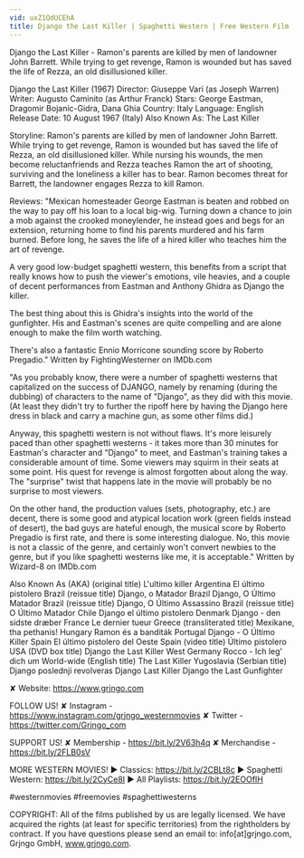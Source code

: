 ```yaml
---
vid: uxZ1QdUCEhA
title: Django the Last Killer | Spaghetti Western | Free Western Film
---
```


Django the Last Killer - Ramon's parents are killed by men of landowner John Barrett. While trying to get revenge, Ramon is wounded but has saved the life of Rezza, an old disillusioned killer.

Django the Last Killer (1967)
Director: Giuseppe Vari (as Joseph Warren)
Writer: Augusto Caminito (as Arthur Franck)
Stars: George Eastman, Dragomir Bojanic-Gidra, Dana Ghia
Country: Italy
Language: English
Release Date: 10 August 1967 (Italy)
Also Known As: The Last Killer

Storyline:
Ramon's parents are killed by men of landowner John Barrett. While trying to get revenge, Ramon is wounded but has saved the life of Rezza, an old disillusioned killer. While nursing his wounds, the men become reluctanfriends and Rezza teaches Ramon the art of shooting, surviving and the loneliness a killer has to bear. Ramon becomes threat for Barrett, the landowner engages Rezza to kill Ramon.

Reviews:
"Mexican homesteader George Eastman is beaten and robbed on the way to pay off his loan to a local big-wig. Turning down a chance to join a mob against the crooked moneylender, he instead goes and begs for an extension, returning home to find his parents murdered and his farm burned. Before long, he saves the life of a hired killer who teaches him the art of revenge.

A very good low-budget spaghetti western, this benefits from a script that really knows how to push the viewer's emotions, vile heavies, and a couple of decent performances from Eastman and Anthony Ghidra as Django the killer.

The best thing about this is Ghidra's insights into the world of the gunfighter. His and Eastman's scenes are quite compelling and are alone enough to make the film worth watching.

There's also a fantastic Ennio Morricone sounding score by Roberto Pregadio." Written by FightingWesterner on IMDb.com 

"As you probably know, there were a number of spaghetti westerns that capitalized on the success of DJANGO, namely by renaming (during the dubbing) of characters to the name of "Django", as they did with this movie. (At least they didn't try to further the ripoff here by having the Django here dress in black and carry a machine gun, as some other films did.)

Anyway, this spaghetti western is not without flaws. It's more leisurely paced than other spaghetti westerns - it takes more than 30 minutes for Eastman's character and "Django" to meet, and Eastman's training takes a considerable amount of time. Some viewers may squirm in their seats at some point. His quest for revenge is almost forgotten about along the way. The "surprise" twist that happens late in the movie will probably be no surprise to most viewers.

On the other hand, the production values (sets, photography, etc.) are decent, there is some good and atypical location work (green fields instead of desert), the bad guys are hateful enough, the musical score by Roberto Pregadio is first rate, and there is some interesting dialogue. No, this movie is not a classic of the genre, and certainly won't convert newbies to the genre, but if you like spaghetti westerns like me, it is acceptable." Written by Wizard-8 on IMDb.com 

Also Known As (AKA)
(original title) L'ultimo killer
Argentina El último pistolero
Brazil (reissue title) Django, o Matador
Brazil Django, O Último Matador
Brazil (reissue title) Django, O Último Assassino
Brazil (reissue title) O Último Matador
Chile Django el último pistolero
Denmark Django - den sidste dræber
France Le dernier tueur
Greece (transliterated title) Mexikane, tha pethanis!
Hungary Ramon és a banditák
Portugal Django - O Último Killer
Spain El último pistolero del Oeste
Spain (video title) Último pistolero
USA (DVD box title) Django the Last Killer
West Germany Rocco - Ich leg' dich um
World-wide (English title) The Last Killer
Yugoslavia (Serbian title) Django poslednji revolveras
Django Last Killer
Django the Last Gunfighter

✘ Website: https://www.grjngo.com

FOLLOW US!
✘ Instagram - https://www.instagram.com/grjngo_westernmovies
✘ Twitter - https://twitter.com/Grjngo_com

SUPPORT US!
✘ Membership - https://bit.ly/2V63h4q
✘ Merchandise - https://bit.ly/2FLB0sV

MORE WESTERN MOVIES! 
► Classics: https://bit.ly/2CBLt8c 
► Spaghetti Western: https://bit.ly/2CyCe8I 
► All Playlists: https://bit.ly/2EOOfIH 

#westernmovies #freemovies #spaghettiwesterns

COPYRIGHT: All of the films published by us are legally licensed. We have acquired the rights (at least for specific territories) from the rightholders by contract. If you have questions please send an email to: info[at]grjngo.com, Grjngo GmbH, www.grjngo.com.